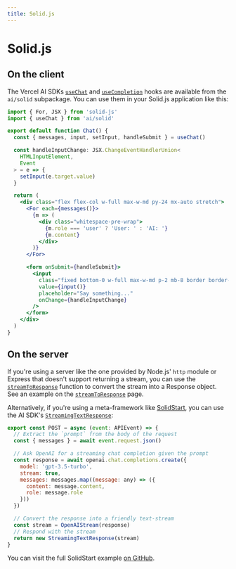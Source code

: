 ```yaml
---
title: Solid.js
---
```


# Solid.js

## On the client

The Vercel AI SDKs [`useChat`](./api-reference/use-chat) and [`useCompletion`](./api-reference/use-completion) hooks are available from the
`ai/solid` subpackage. You can use them in your Solid.js application like this:

```jsx
import { For, JSX } from 'solid-js'
import { useChat } from 'ai/solid'

export default function Chat() {
  const { messages, input, setInput, handleSubmit } = useChat()

  const handleInputChange: JSX.ChangeEventHandlerUnion<
    HTMLInputElement,
    Event
  > = e => {
    setInput(e.target.value)
  }

  return (
    <div class="flex flex-col w-full max-w-md py-24 mx-auto stretch">
      <For each={messages()}>
        {m => (
          <div class="whitespace-pre-wrap">
            {m.role === 'user' ? 'User: ' : 'AI: '}
            {m.content}
          </div>
        )}
      </For>

      <form onSubmit={handleSubmit}>
        <input
          class="fixed bottom-0 w-full max-w-md p-2 mb-8 border border-gray-300 rounded shadow-xl"
          value={input()}
          placeholder="Say something..."
          onChange={handleInputChange}
        />
      </form>
    </div>
  )
}
```

## On the server

If you're using a server like the one provided by Node.js' `http` module or Express
that doesn't support returning a stream, you can use the [`streamToResponse`](./api-reference/stream-to-response)
function to convert the stream into a Response object. See an example on the [`streamToResponse`](./api-reference/stream-to-response#example-nodejs-http-server) page.

Alternatively, if you're using a meta-framework like [SolidStart](https://start.solidjs.com), you can use the
AI SDK's [`StreamingTextResponse`](./api-reference/streaming-text-response):

```js filename="api/chat/index.ts"
export const POST = async (event: APIEvent) => {
  // Extract the `prompt` from the body of the request
  const { messages } = await event.request.json()

  // Ask OpenAI for a streaming chat completion given the prompt
  const response = await openai.chat.completions.create({
    model: 'gpt-3.5-turbo',
    stream: true,
    messages: messages.map((message: any) => ({
      content: message.content,
      role: message.role
    }))
  })

  // Convert the response into a friendly text-stream
  const stream = OpenAIStream(response)
  // Respond with the stream
  return new StreamingTextResponse(stream)
}
```

You can visit the full SolidStart example [on GitHub](https://github.com/vercel-labs/ai/blob/main/examples/solidstart-openai).
